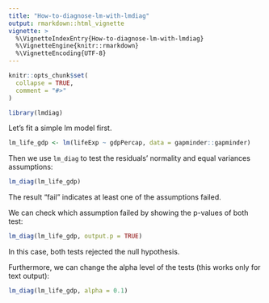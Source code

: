 ```yaml
---
title: "How-to-diagnose-lm-with-lmdiag"
output: rmarkdown::html_vignette
vignette: >
  %\VignetteIndexEntry{How-to-diagnose-lm-with-lmdiag}
  %\VignetteEngine{knitr::rmarkdown}
  %\VignetteEncoding{UTF-8}
---
```


```r
knitr::opts_chunk$set(
  collapse = TRUE,
  comment = "#>"
)
```

```r
library(lmdiag)
```

Let's fit a simple lm model first.

```r
lm_life_gdp <- lm(lifeExp ~ gdpPercap, data = gapminder::gapminder)
```

Then we use `lm_diag` to test the residuals' normality and equal variances assumptions:

```r
lm_diag(lm_life_gdp)
```
The result "fail" indicates at least one of the assumptions failed.   

We can check which assumption failed by showing the p-values of both test:

```r
lm_diag(lm_life_gdp, output.p = TRUE)
```

In this case, both tests rejected the null hypothesis.

Furthermore, we can change the alpha level of the tests (this works only for text output):

```r
lm_diag(lm_life_gdp, alpha = 0.1)
```

